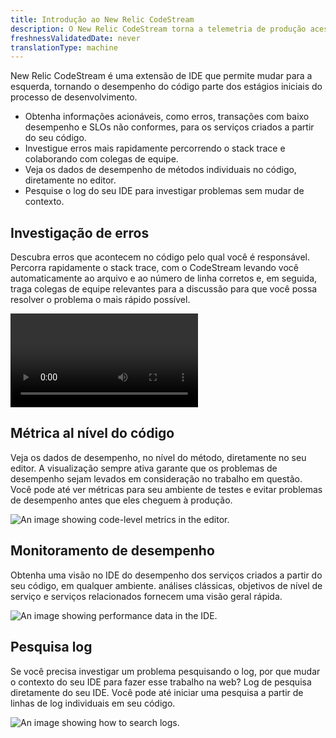```yaml
---
title: Introdução ao New Relic CodeStream
description: O New Relic CodeStream torna a telemetria de produção acessível onde os desenvolvedores vivem... o IDE.
freshnessValidatedDate: never
translationType: machine
---
```





New Relic CodeStream é uma extensão de IDE que permite mudar para a esquerda, tornando o desempenho do código parte dos estágios iniciais do processo de desenvolvimento.

* Obtenha informações acionáveis, como erros, transações com baixo desempenho e SLOs não conformes, para os serviços criados a partir do seu código.
* Investigue erros mais rapidamente percorrendo o stack trace e colaborando com colegas de equipe.
* Veja os dados de desempenho de métodos individuais no código, diretamente no editor.
* Pesquise o log do seu IDE para investigar problemas sem mudar de contexto.

## Investigação de erros

Descubra erros que acontecem no código pelo qual você é responsável. Percorra rapidamente o stack trace, com o CodeStream levando você automaticamente ao arquivo e ao número de linha corretos e, em seguida, traga colegas de equipe relevantes para a discussão para que você possa resolver o problema o mais rápido possível.

<Video
  type="wistia"
  id="l65l4cqqhd"
/>

## Métrica al nível do código

Veja os dados de desempenho, no nível do método, diretamente no seu editor. A visualização sempre ativa garante que os problemas de desempenho sejam levados em consideração no trabalho em questão. Você pode até ver métricas para seu ambiente de testes e evitar problemas de desempenho antes que eles cheguem à produção.

<img
  title="Code-Level Metrics"
  alt="An image showing code-level metrics in the editor."
  src={codestreamVscClm}
/>

## Monitoramento de desempenho

Obtenha uma visão no IDE do desempenho dos serviços criados a partir do seu código, em qualquer ambiente. análises clássicas, objetivos de nível de serviço e serviços relacionados fornecem uma visão geral rápida.

<img
  title="Performance data for your services"
  alt="An image showing performance data in the IDE."
  src={codestreamO11y}
/>

## Pesquisa log

Se você precisa investigar um problema pesquisando o log, por que mudar o contexto do seu IDE para fazer esse trabalho na web? Log de pesquisa diretamente do seu IDE. Você pode até iniciar uma pesquisa a partir de linhas de log individuais em seu código.

<img
  title="Searching logs from your IDE."
  alt="An image showing how to search logs."
  src={codestreamLogSearch}
/>
